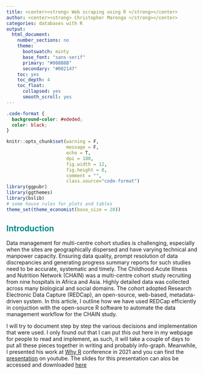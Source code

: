 ```yaml
---
title: <center><strong> Web scraping using R </strong></center>
author: <center><strong> Christopher Maronga </strong></center>
categories: databases with R
output: 
  html_document:
    number_sections: no
    theme: 
      bootswatch: minty
      base_font: "sans-serif"
      primary: "#008B8B"
      secondary: "#002147"
    toc: yes
    toc_depth: 4
    toc_float:
      collapsed: yes
      smooth_scroll: yes
---
```


<style>
h1, h2, h3, h4, h5, h6, legend {
    color: #008B8B;
}

#nav-top span.glyphicon {
    color: #22983B;
}

#table-of-contents header {
    color: #22983B;
}

#table-of-contents h2 {
    background-color: #22983B;
}

#main a {
    background-image: linear-gradient(180deg,#d64a70,#d64a70);
    color: #c7254e;
}

a:hover {
    color: #ff0000;
}

  #content {
    max-width: 13000px;
  }
  
  #sidebar h2 {
    background-color: #008B8B;
  }

</style>


```css
.code-format {
  background-color: #ededed;
  color: black;
}
```



```r
knitr::opts_chunk$set(warning = F, 
                      message = F,
                      echo = T, 
                      dpi = 180, 
                      fig.width = 12, 
                      fig.height = 8,
                      comment = "",
                      class.source="code-format")
library(ggpubr)
library(ggthemes)
library(bslib)
# some house rules for plots and tables
theme_set(theme_economist(base_size = 20))
```


## Introduction

Data management for multi-centre cohort studies is challenging, especially when the sites are geographically dispersed and have varying technical and manpower capacity. Ensuring data quality, prompt resolution of data discrepancies and generating progress summary reports for such studies need to be accurate, systematic and timely. The Childhood Acute Illness and Nutrition Network (CHAIN) was a multi-centre cohort study recruiting from nine hospitals in Africa and Asia. Highly detailed data was collected across many biological and social domains. The cohort adopted Research Electronic Data Capture (REDCap), an open-source, web-based, metadata-driven system. In this article, I outline how we have used REDCap efficiently in conjuction with the open-source R software to automate the data management workflow for the CHAIN study.

I will try to document step by step the various decisions and implementation that were used. I only found out that I can put this out here in my webpage for people to read and implement, as such, it will take a couple of days to put all these pieces together in writing and probably info-graph. Meanwhile, I presented his work at [Why R](https://www.youtube.com/WhyRFoundationVideos) conference in 2021 and you can find the [presentation](https://www.youtube.com/watch?v=PbD_e5sz4P8&t=833s) on youtube. The slides for this presentation can alos be accessed and downloaded [here](https://github.com/cmaronga/cmaronga.github.io/blob/main/my_files/automating_research_data_management.pdf)










